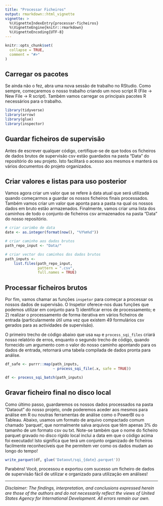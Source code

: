 ```yaml
---
title: "Processar Ficheiros"
output: rmarkdown::html_vignette
vignette: >
  %\VignetteIndexEntry{processar-ficheiros}
  %\VignetteEngine{knitr::rmarkdown}
  %\VignetteEncoding{UTF-8}
---
```


```r
knitr::opts_chunk$set(
  collapse = TRUE,
  comment = "#>"
)
```

## Carregar os pacotes

Se ainda não o fez, abra uma nova sessão de trabalho no RStudio.  Como sempre, começaremos o nosso trabalho criando um novo script R (File -> New File -> R script).  Também vamos carregar os principais pacotes R necessários para o trabalho.

```r
library(tidyverse)
library(arrow)
library(glue)
library(inspector)
```

## Guardar ficheiros de supervisão 

Antes de escrever qualquer código, certifique-se de que todos os ficheiros de dados brutos de supervisão csv estão guardados na pasta “Data” do repositório do seu projeto.  Isto facilitará o acesso aos mesmos e manterá os vários documentos do projeto organizados.  

## Criar valores e listas para  uso posterior

Vamos agora criar um valor que se refere à data atual que será utilizada quando começarmos a guardar os nossos ficheiros finais processados.  Também vamos criar um valor que aponta para a pasta na qual os nossos dados em bruto estão armazenados.  Finalmente, vamos criar uma lista dos caminhos de todo o conjunto de ficheiros csv armazenados na pasta “Data” do nosso repositório.

```r
# criar carimbo de data
date <- as.integer(format(now(), "%Y%m%d"))

# criar caminho aos dados brutos
path_repo_input <- "Data/"

# criar vector dos caminhos dos dados brutos
path_inputs <-
    list.files(path_repo_input, 
               pattern = ".csv", 
               full.names = TRUE)
```

## Processar ficheiros brutos

Por fim, vamos chamar as funções `inspetor` para começar a processar os nossos dados de supervisão.  O Inspetor oferece-nos duas funções que podemos utilizar em conjunto para 1) identificar erros de processamento; e 2) realizar o processamento de forma iterativa em vários ficheiros de entrada (particularmente útil uma vez que existem 49 formulários csv gerados para as actividades de supervisão).

O primeiro trecho de código abaixo que usa `map` e `process_sqi_files` criará nosso relatório de erros, enquanto o segundo trecho de código, quando fornecido um argumento com o valor do nosso caminho apontando para os dados de entrada, retornará uma tabela compilada de dados pronta para análise.

```r
df_safe <- purrr::map(path_inputs, 
                      ~ process_sqi_file(.x, safe = TRUE))

df <- process_sqi_batch(path_inputs)


```

## Gravar ficheiro final no disco local

Como último passo, guardaremos os nossos dados processados na pasta “Dataout” do nosso projeto, onde poderemos aceder aos mesmos para análise em R ou noutras ferramentas de análise como o PowerBI ou o Tableau.  Abaixo, usamos um formato de arquivo compactado comum chamado ‘parquet’, que normalmente salva arquivos que têm apenas 3% do tamanho de um formato csv ou txt. Note-se também que o nome do ficheiro parquet gravado no disco rígido local inclui a data em que o código acima foi executado!  Isto significa que terá um conjunto organizado de ficheiros facilmente reconhecíveis que lhe permitem ver como os dados mudam ao longo do tempo!

```r
write_parquet(df, glue('Dataout/sqi_{date}.parquet'))
```

Parabéns!  Você, processou e exportou com sucesso um ficheiro de dados de supervisão fácil de utilizar e organizado para utilização em análises!

------------------------------------------------------------------------

*Disclaimer: The findings, interpretation, and conclusions expressed herein are those of the authors and do not necessarily reflect the views of United States Agency for International Development. All errors remain our own.*
